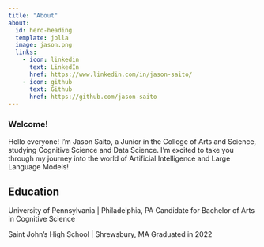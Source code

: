 ```yaml
---
title: "About"
about:
  id: hero-heading
  template: jolla
  image: jason.png
  links:
    - icon: linkedin
      text: LinkedIn
      href: https://www.linkedin.com/in/jason-saito/
    - icon: github
      text: Github
      href: https://github.com/jason-saito
---
```


### Welcome!

Hello everyone! I'm Jason Saito, a Junior in the College of Arts and Science, studying Cognitive Science and Data Science. I'm excited to take you through my journey into the world of Artificial Intelligence and Large Language Models!

## Education

University of Pennsylvania | Philadelphia, PA
Candidate for Bachelor of Arts in Cognitive Science

Saint John's High School | Shrewsbury, MA
Graduated in 2022
